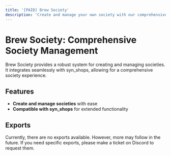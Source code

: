 ```yaml
---
title: '[PAID] Brew Society'
description: 'Create and manage your own society with our comprehensive society system. Compatible with syn_shops to use the society features.'
---
```


# Brew Society: Comprehensive Society Management

Brew Society provides a robust system for creating and managing societies. It integrates seamlessly with syn_shops, allowing for a comprehensive society experience.

## Features

- **Create and manage societies** with ease
- **Compatible with syn_shops** for extended functionality

## Exports

Currently, there are no exports available. However, more may follow in the future. If you need specific exports, please make a ticket on Discord to request them.